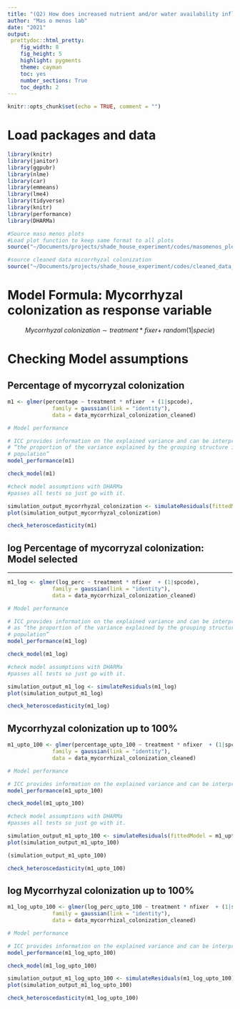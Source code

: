 ```yaml
---
title: "(Q2) How does increased nutrient and/or water availability influence seedling water- and nutrient-use traits and relationships with symbionts?. Checking assumptions for Mycorrhyzal colonization"
author: "Mas o menos lab"
date: "2021"
output: 
 prettydoc::html_pretty:
    fig_width: 8
    fig_height: 5 
    highlight: pygments
    theme: cayman   
    toc: yes
    number_sections: True
    toc_depth: 2
---
```


```r
knitr::opts_chunk$set(echo = TRUE, comment = "")
```

# Load packages and data 

```r
library(knitr)
library(janitor)
library(ggpubr)
library(nlme)
library(car)
library(emmeans)
library(lme4)
library(tidyverse)
library(knitr)
library(performance)
library(DHARMa)
```

```r
#Source maso menos plots
#Load plot function to keep same format to all plots
source("~/Documents/projects/shade_house_experiment/codes/masomenos_plot.R")
```

```r
#source cleaned data micorrhyzal colonization
source("~/Documents/projects/shade_house_experiment/codes/cleaned_data_mycorrhizal_colonization.R")
```


# Model Formula: Mycorrhyzal colonization as response variable 

$$Mycorrhyzal\ colonization\sim treatment*fixer +\ random(1|specie)$$


# Checking Model assumptions

## Percentage of mycorryzal colonization

```r
  
m1 <- glmer(percentage ~ treatment * nfixer  + (1|spcode),
			  family = gaussian(link = "identity"), 
			  data = data_mycorrhizal_colonization_cleaned)

```

```r
# Model performance

# ICC provides information on the explained variance and can be interpreted as:
# “the proportion of the variance explained by the grouping structure in the 
# population”
model_performance(m1)
```


```r
check_model(m1)
```


```r
#check model assumptions with DHARMa 
#passes all tests so just go with it. 

simulation_output_mycorrhyzal_colonization <- simulateResiduals(fittedModel = m1)
plot(simulation_output_mycorrhyzal_colonization) 
```



```r
check_heteroscedasticity(m1)
```

## log Percentage of mycorryzal colonization: Model selected 

____
  
```r
m1_log <- glmer(log_perc ~ treatment * nfixer  + (1|spcode),
			  family = gaussian(link = "identity"), 
			  data = data_mycorrhizal_colonization_cleaned)

```

```r
# Model performance

# ICC provides information on the explained variance and can be interpreted 
# as “the proportion of the variance explained by the grouping structure in the 
# population”
model_performance(m1_log)

```


```r

check_model(m1_log)

```


```r
#check model assumptions with DHARMa 
#passes all tests so just go with it. 

simulation_output_m1_log <- simulateResiduals(m1_log)
plot(simulation_output_m1_log) 
```

```r
check_heteroscedasticity(m1_log)
```

## Mycorrhyzal colonization up to 100%

```r
m1_upto_100 <- glmer(percentage_upto_100 ~ treatment * nfixer  + (1|spcode),
			  family = gaussian(link = "identity"), 
			  data = data_mycorrhizal_colonization_cleaned)

```

```r
# Model performance

# ICC provides information on the explained variance and can be interpreted as “the proportion of the variance explained by the grouping structure in the population”
model_performance(m1_upto_100)
```


```r
check_model(m1_upto_100)
```


```r
#check model assumptions with DHARMa 
#passes all tests so just go with it. 

simulation_output_m1_upto_100 <- simulateResiduals(fittedModel = m1_upto_100)
plot(simulation_output_m1_upto_100) 
```

```r
(simulation_output_m1_upto_100)
```

```r
check_heteroscedasticity(m1_upto_100)
```


## log Mycorrhyzal colonization up to 100% 

```r
m1_log_upto_100 <- glmer(log_perc_upto_100 ~ treatment * nfixer  + (1|spcode),
			  family = gaussian(link = "identity"), 
			  data = data_mycorrhizal_colonization_cleaned)
```

```r
# Model performance

# ICC provides information on the explained variance and can be interpreted as “the proportion of the variance explained by the grouping structure in the population”
model_performance(m1_log_upto_100)
```


```r
check_model(m1_log_upto_100)
```


```r
simulation_output_m1_log_upto_100 <- simulateResiduals(m1_log_upto_100)
plot(simulation_output_m1_log_upto_100) 
```


```r
check_heteroscedasticity(m1_log_upto_100)
```

